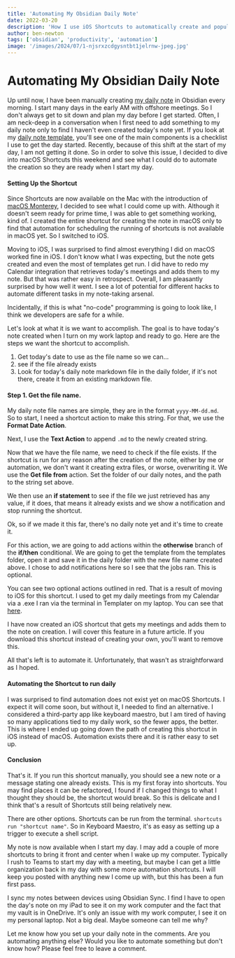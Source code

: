 ```yaml
---
title: 'Automating My Obsidian Daily Note'
date: 2022-03-20
description: 'How I use iOS Shortcuts to automatically create and populate my daily note.'
author: ben-newton
tags: ['obsidian', 'productivity', 'automation']
image: '/images/2024/07/1-njsrxzcdgysntbt1jelrnw-jpeg.jpg'
---
```


# Automating My Obsidian Daily Note

Up until now, I have been manually creating [my daily note](https://www.benenewton.com/my-obsidian-daily-note-template/) in Obsidian every morning. I start many days in the early AM with offshore meetings. So I don't always get to sit down and plan my day before I get started. Often, I am neck-deep in a conversation when I first need to add something to my daily note only to find I haven't even created today's note yet. If you look at my [daily note template](https://www.benenewton.com/my-obsidian-daily-note-template/), you'll see one of the main components is a checklist I use to get the day started. Recently, because of this shift at the start of my day, I am not getting it done. So in order to solve this issue, I decided to dive into macOS Shortcuts this weekend and see what I could do to automate the creation so they are ready when I start my day.

#### Setting Up the Shortcut

Since Shortcuts are now available on the Mac with the introduction of [macOS Monterey](https://www.apple.com/macos/monterey/?ref=benenewton.com), I decided to see what I could come up with. Although it doesn't seem ready for prime time, I was able to get something working, kind of. I created the entire shortcut for creating the note in macOS only to find that automation for scheduling the running of shortcuts is not available in macOS yet. So I switched to iOS.

Moving to iOS, I was surprised to find almost everything I did on macOS worked fine in iOS. I don't know what I was expecting, but the note gets created and even the most of templates get run. I did have to redo my Calendar integration that retrieves today's meetings and adds them to my note. But that was rather easy in retrospect. Overall, I am pleasantly surprised by how well it went. I see a lot of potential for different hacks to automate different tasks in my note-taking arsenal.

Incidentally, if this is what "no-code" programming is going to look like, I think we developers are safe for a while.

Let's look at what it is we want to accomplish. The goal is to have today's note created when I turn on my work laptop and ready to go. Here are the steps we want the shortcut to accomplish.

1. Get today's date to use as the file name so we can...
2. see if the file already exists
3. Look for today's daily note markdown file in the daily folder, if it's not there, create it from an existing markdown file.

#### Step 1. Get the file name.

My daily note file names are simple, they are in the format `yyyy-MM-dd.md`. So to start, I need a shortcut action to make this string. For that, we use the **Format Date Action**.

Next, I use the **Text Action** to append `.md` to the newly created string.

Now that we have the file name, we need to check if the file exists. If the shortcut is run for any reason after the creation of the note, either by me or automation, we don't want it creating extra files, or worse, overwriting it. We use the **Get file from** action. Set the folder of our daily notes, and the path to the string set above.

We then use an **if statement** to see if the file we just retrieved has any value, if it does, that means it already exists and we show a notification and stop running the shortcut.

Ok, so if we made it this far, there's no daily note yet and it's time to create it.

For this action, we are going to add actions within the **otherwise** branch of the **if/then** conditional. We are going to get the template from the templates folder, open it and save it in the daily folder with the new file name created above. I chose to add notifications here so I see that the jobs ran. This is optional.

You can see two optional actions outlined in red. That is a result of moving to iOS for this shortcut. I used to get my daily meetings from my Calendar via a .exe I ran via the terminal in Templater on my laptop. You can see that [here](https://benenewton.medium.com/how-i-automatically-import-my-meetings-into-my-daily-note-template-3d9537b17dea?ref=benenewton.com).

I have now created an iOS shortcut that gets my meetings and adds them to the note on creation. I will cover this feature in a future article. If you download this shortcut instead of creating your own, you'll want to remove this.

All that's left is to automate it. Unfortunately, that wasn't as straightforward as I hoped.

#### **Automating the Shortcut to run daily**

I was surprised to find automation does not exist yet on macOS Shortcuts. I expect it will come soon, but without it, I needed to find an alternative. I considered a third-party app like keyboard maestro, but I am tired of having so many applications tied to my daily work, so the fewer apps, the better. This is where I ended up going down the path of creating this shortcut in iOS instead of macOS. Automation exists there and it is rather easy to set up.

#### Conclusion

That's it. If you run this shortcut manually, you should see a new note or a message stating one already exists. This is my first foray into shortcuts. You may find places it can be refactored, I found if I changed things to what I thought they should be, the shortcut would break. So this is delicate and I think that's a result of Shortcuts still being relatively new.

There are other options. Shortcuts can be run from the terminal. `shortcuts run "shortcut name"`. So in Keyboard Maestro, it's as easy as setting up a trigger to execute a shell script.

My note is now available when I start my day. I may add a couple of more shortcuts to bring it front and center when I wake up my computer. Typically I rush to Teams to start my day with a meeting, but maybe I can get a little organization back in my day with some more automation shortcuts. I will keep you posted with anything new I come up with, but this has been a fun first pass.

I sync my notes between devices using Obsidian Sync. I find I have to open the day's note on my iPad to see it on my work computer and the fact that my vault is in OneDrive. It's only an issue with my work computer, I see it on my personal laptop. Not a big deal. Maybe someone can tell me why?

Let me know how you set up your daily note in the comments. Are you automating anything else? Would you like to automate something but don't know how? Please feel free to leave a comment.
